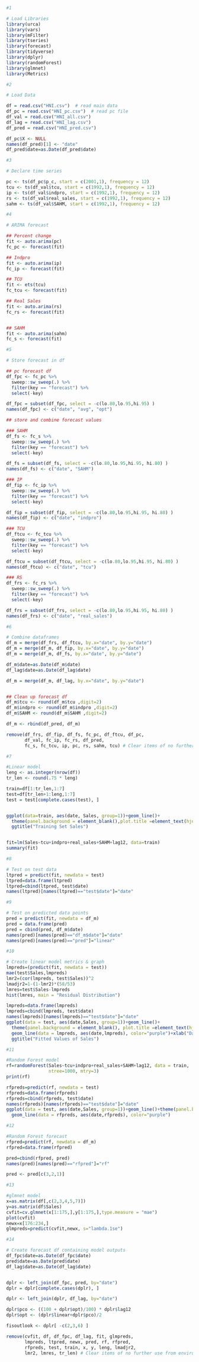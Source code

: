 ```{r, include=FALSE}
#1 

# Load Libraries
library(urca)
library(vars)
library(mFilter)
library(tseries)
library(forecast)
library(tidyverse)
library(dplyr)
library(randomForest)
library(glmnet)
library(Metrics)

```



```{r}
#2

# Load Data

df = read.csv("HNI.csv")  # read main data
df_pc = read.csv("HNI_pc.csv")  # read pc file
df_val = read.csv("HNI_all.csv") 
df_lag = read.csv("HNI_lag.csv")
df_pred = read.csv("HNI_pred.csv")

df_pc$X <- NULL
names(df_pred)[1] <- "date"
df_pred$date=as.Date(df_pred$date)


```



```{r}
#3

# Declare time series 

pc <- ts(df_pc$p_c, start = c(2001,1), frequency = 12)
tcu <- ts(df_val$tcu, start = c(1992,1), frequency = 12)
ip <- ts(df_val$indpro, start = c(1992,1), frequency = 12)
rs <- ts(df_val$real_sales, start = c(1992,1), frequency = 12)
sahm <- ts(df_val$SAHM, start = c(1992,1), frequency = 12)
```



```{r}
#4

# ARIMA forecast 

## Percent change
fit <- auto.arima(pc)
fc_pc <- forecast(fit)

## Indpro
fit <- auto.arima(ip)
fc_ip <- forecast(fit)

## TCU
fit <- ets(tcu)
fc_tcu <- forecast(fit)

## Real Sales
fit <- auto.arima(rs)
fc_rs <- forecast(fit)


## SAHM
fit <- auto.arima(sahm)
fc_s <- forecast(fit)
```



```{r}
#5

# Store forecast in df

## pc forecast df
df_fpc <- fc_pc %>% 
  sweep::sw_sweep(.) %>% 
  filter(key == "forecast") %>% 
  select(-key)

df_fpc = subset(df_fpc, select = -c(lo.80,lo.95,hi.95) )
names(df_fpc) <- c("date", "avg", "opt")

## store and combine forecast values 

### SAHM
df_fs <- fc_s %>% 
  sweep::sw_sweep(.) %>% 
  filter(key == "forecast") %>% 
  select(-key)

df_fs = subset(df_fs, select = -c(lo.80,lo.95,hi.95, hi.80) )
names(df_fs) <- c("date", "SAHM")

### IP
df_fip <- fc_ip %>% 
  sweep::sw_sweep(.) %>% 
  filter(key == "forecast") %>% 
  select(-key)

df_fip = subset(df_fip, select = -c(lo.80,lo.95,hi.95, hi.80) )
names(df_fip) <- c("date", "indpro")

### TCU
df_ftcu <- fc_tcu %>% 
  sweep::sw_sweep(.) %>% 
  filter(key == "forecast") %>% 
  select(-key)

df_ftcu = subset(df_ftcu, select = -c(lo.80,lo.95,hi.95, hi.80) )
names(df_ftcu) <- c("date", "tcu")

### RS
df_frs <- fc_rs %>% 
  sweep::sw_sweep(.) %>% 
  filter(key == "forecast") %>% 
  select(-key)

df_frs = subset(df_frs, select = -c(lo.80,lo.95,hi.95, hi.80) )
names(df_frs) <- c("date", "real_sales")
```



```{r}
#6

# Combine dataframes
df_m = merge(df_frs, df_ftcu, by.x="date", by.y="date")
df_m = merge(df_m, df_fip, by.x="date", by.y="date")
df_m = merge(df_m, df_fs, by.x="date", by.y="date")

df_m$date=as.Date(df_m$date)
df_lag$date=as.Date(df_lag$date)

df_m = merge(df_m, df_lag, by.x="date", by.y="date")


## Clean up forecast df
df_m$tcu <- round(df_m$tcu ,digit=2)
df_m$indpro <- round(df_m$indpro ,digit=2)
df_m$SAHM <- round(df_m$SAHM ,digit=2)

df_m <- rbind(df_pred, df_m)

remove(df_frs, df_fip, df_fs, fc_pc, df_ftcu, df_pc, 
       df_val, fc_ip, fc_rs, df_pred, 
       fc_s, fc_tcu, ip, pc, rs, sahm, tcu) # Clear items of no further use from environment


```



```{r}
#7

#Linear model
leng <- as.integer(nrow(df))
tr_len <- round(.75 * leng)

train=df[1:tr_len,1:7]
test=df[tr_len+1:leng,1:7]
test = test[complete.cases(test), ]


ggplot(data=train, aes(date, Sales, group=1))+geom_line()+
  theme(panel.background = element_blank(),plot.title =element_text(hjust = .5) )+xlab("Date")+
  ggtitle("Training Set Sales")


fit=lm(Sales~tcu+indpro+real_sales+SAHM+lag12, data=train)
summary(fit)

```

```{r}
#8

# Test on test data
ltpred = predict(fit, newdata = test) 
ltpred=data.frame(ltpred)
ltpred=cbind(ltpred, test$date)
names(ltpred)[names(ltpred)=="test$date"]="date"

```


```{r}
#9

# Test on predicted data points
pred = predict(fit, newdata = df_m)
pred = data.frame(pred)
pred = cbind(pred, df_m$date)
names(pred)[names(pred)=="df_m$date"]="date"
names(pred)[names(pred)=="pred"]="linear"

```

```{r}
#10

# Create linear model metrics & graph
lmpreds=(predict(fit, newdata = test))
mae(test$Sales,lmpreds)
lmr2=(cor(lmpreds, test$Sales))^2
lmadjr2=1-(1-lmr2)*(58/53)
lmres=test$Sales-lmpreds
hist(lmres, main = "Residual Distribution")

lmpreds=data.frame(lmpreds)
lmpreds=cbind(lmpreds, test$date)
names(lmpreds)[names(lmpreds)=="test$date"]="date"
ggplot(data = test, aes(date,Sales, group=1))+geom_line()+
  theme(panel.background = element_blank(), plot.title =element_text(hjust = .5))+
  geom_line(data = lmpreds, aes(date,lmpreds), color="purple")+xlab("Date")+
  ggtitle("Fitted Values of Sales")
```


```{r}
#11

#Random Forest model
rf=randomForest(Sales~tcu+indpro+real_sales+SAHM+lag12, data = train,
                ntree=1000, mtry=3)
print(rf)

rfpreds=predict(rf, newdata = test)
rfpreds=data.frame(rfpreds)
rfpreds=cbind(rfpreds, test$date)
names(rfpreds)[names(rfpreds)=="test$date"]="date"
ggplot(data = test, aes(date,Sales, group=1))+geom_line()+theme(panel.background = element_blank())+
  geom_line(data = rfpreds, aes(date,rfpreds), color="purple")
```

```{r}
#12

#Random Forest forecast
rfpred=predict(rf, newdata = df_m)
rfpred=data.frame(rfpred)

pred=cbind(rfpred, pred)
names(pred)[names(pred)=="rfpred"]="rf"

pred <- pred[c(3,2,1)]
```

```{r}
#13

#glmnet model
x=as.matrix(df[,c(2,3,4,5,7)])
y=as.matrix(df$Sales)
cvfit=cv.glmnet(x[1:175,],y[1:175,],type.measure = "mae")
plot(cvfit)
newx=x[176:234,]
glmpreds=predict(cvfit,newx, s="lambda.1se")
```




```{r}
#14

# Create forecast df containing model outputs
df_fpc$date=as.Date(df_fpc$date)
pred$date=as.Date(pred$date)
df_lag$date=as.Date(df_lag$date)


dplr <- left_join(df_fpc, pred, by="date")
dplr = dplr[complete.cases(dplr), ]

dplr <- left_join(dplr, df_lag, by="date")

dplr$pco <- ((100 + dplr$opt)/100) * dplr$lag12
dplr$opt <- (dplr$linear+dplr$pco)/2

fisoutlook <- dplr[ -c(2,3,6) ]

remove(cvfit, df, df_fpc, df_lag, fit, glmpreds, 
       lmpreds, ltpred, newx, pred, rf, rfpred, 
       rfpreds, test, train, x, y, leng, lmadjr2,
       lmr2, lmres, tr_len) # Clear items of no further use from environment
```